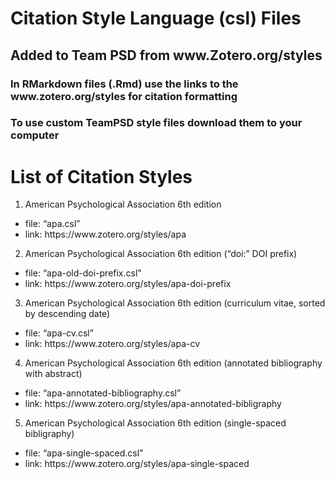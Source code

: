 # Citation Style Language (csl) Files
## Added to Team PSD from www.Zotero.org/styles

### In RMarkdown files (.Rmd) use the links to the www.zotero.org/styles for citation formatting
### To use custom TeamPSD style files download them to your computer

# List of Citation Styles

1. American Psychological Association 6th edition 
- file: "apa.csl"
- link: https://www.zotero.org/styles/apa

2. American Psychological Association 6th edition ("doi:" DOI prefix) 
- file: "apa-old-doi-prefix.csl"
- link: https://www.zotero.org/styles/apa-doi-prefix

3. American Psychological Association 6th edition (curriculum vitae, sorted by descending date)
- file: "apa-cv.csl"
- link: https://www.zotero.org/styles/apa-cv

4. American Psychological Association 6th edition (annotated bibliography with abstract)
- file: "apa-annotated-bibliography.csl"
- link: https://www.zotero.org/styles/apa-annotated-bibligraphy

5. American Psychological Association 6th edition (single-spaced bibligraphy)
- file: "apa-single-spaced.csl"
- link: https://www.zotero.org/styles/apa-single-spaced
